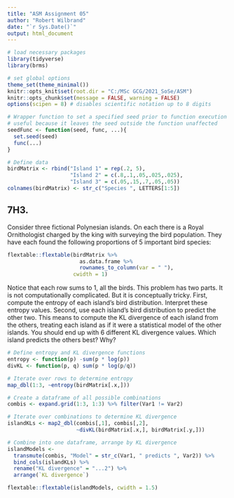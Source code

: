 ---
title: "ASM Assignment 05"
author: "Robert Wilbrand"
date: "`r Sys.Date()`"
output: html_document
---

```{r setup, message = FALSE, warning = FALSE}
# load necessary packages
library(tidyverse)
library(brms)

# set global options
theme_set(theme_minimal())
knitr::opts_knit$set(root.dir = "C:/MSc GCG/2021_SoSe/ASM")
knitr::opts_chunk$set(message = FALSE, warning = FALSE)
options(scipen = 8) # disables scientific notation up to 8 digits

# Wrapper function to set a specified seed prior to function execution
# useful because it leaves the seed outside the function unaffected
seedFunc <- function(seed, func, ...){
  set.seed(seed)
  func(...)
}
```

```{r}
# Define data
birdMatrix <- rbind("Island 1" = rep(.2, 5),
                    "Island 2" = c(.8,.1,.05,.025,.025),
                    "Island 3" = c(.05,.15,.7,.05,.05))
colnames(birdMatrix) <- str_c("Species ", LETTERS[1:5])
```

## 7H3.
Consider three fictional Polynesian islands. On each there is a Royal Ornithologist charged by the king with surveying the bird population. They have each found the following proportions of 5 important bird species:

```{r, echo=FALSE}
flextable::flextable(birdMatrix %>% 
                       as.data.frame %>%
                       rownames_to_column(var = " "),
                     cwidth = 1)
```

Notice that each row sums to 1, all the birds. This problem has two parts. It is not computationally complicated. But it is conceptually tricky. First, compute the entropy of each island’s bird distribution. Interpret these entropy values. Second, use each island’s bird distribution to predict the other two. This means to compute the KL divergence of each island from the others, treating each island as if it were a statistical model of the other islands. You should end up with 6 different KL divergence values. Which island predicts the others best? Why?

```{r}
# Define entropy and KL divergence functions
entropy <- function(p) -sum(p * log(p))
divKL <- function(p, q) sum(p * log(p/q))

# Iterate over rows to determine entropy
map_dbl(1:3, ~entropy(birdMatrix[.x,]))

# Create a dataframe of all possible combinations
combis <- expand.grid(1:3, 1:3) %>% filter(Var1 != Var2)

# Iterate over combinations to determine KL divergence
islandKLs <- map2_dbl(combis[,1], combis[,2],
                      ~divKL(birdMatrix[.x,], birdMatrix[.y,]))

# Combine into one dataframe, arrange by KL divergence
islandModels <-
  transmute(combis, "Model" = str_c(Var1, " predicts ", Var2)) %>% 
  bind_cols(islandKLs) %>% 
  rename("KL divergence" = "...2") %>% 
  arrange(`KL divergence`)

flextable::flextable(islandModels, cwidth = 1.5)
```
